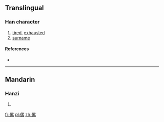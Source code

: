 ==Translingual==

===Han character===
{{Han char|rn=9|rad=人|as=11|sn=13|four=|canj=人田女火 (OWVF)|ids=⿰[[亻]][[累]]}}

# [[tired]], [[exhausted]]
# [[surname]]

====References====
* {{Han ref|kx=0114.070|dkj=01003|dj=0242.180|hdz=10211.040|uh=50AB|ud=20651}}

----

==Mandarin==

===Hanzi===
{{cmn-hanzi|pin=[[lěi]] ([[lei3]])|wg=lei<sup>3</sup>}}

# {{defn|lang=cmn|sort=人11}}

[[fr:傫]]
[[pl:傫]]
[[zh:傫]]